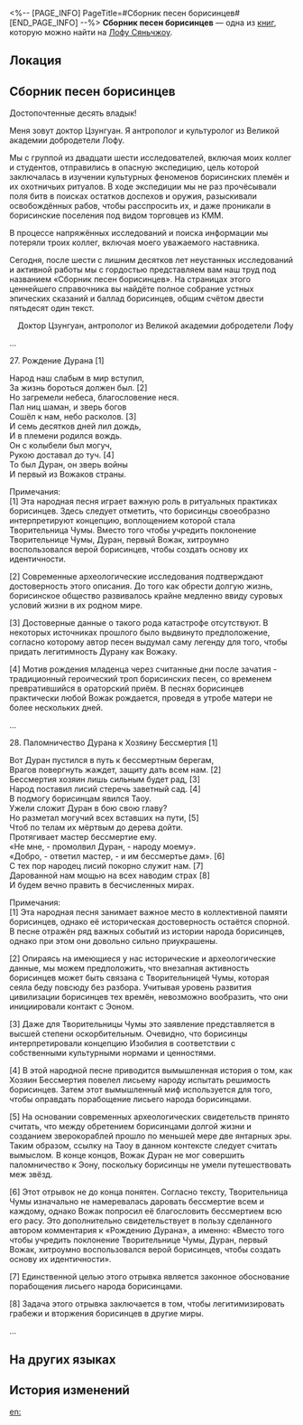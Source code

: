 <%-- [PAGE_INFO]
PageTitle=#Сборник песен борисинцев#
[END_PAGE_INFO] --%>
{{Дополнить}}
{{Книга Инфобокс
|id           = 271
|partIds      = 190521
|Название     = 
|Изображение  = Иконка Пергамент Сяньчжоу.png
|Мир          = Лофу Сяньчжоу
|Томов        = 1
|Автор        = <!--нужно добавить-->
|Описание     = Сборник песен борисинцев под редакцией отдела культурной антропологии Великой академии добродетели.
|Том1         = {{tx}}
|Источник1    = {{tx|Отсутствует источник}}
|Персонажи    = 
|Фракции      = 
}}
'''Сборник песен борисинцев''' — одна из [[Книги|книг]], которую можно найти на [[Лофу Сяньчжоу]].

==Локация==
{{Отметка карты|<!--название карты-->|<!--id отметки-->}}

==Сборник песен борисинцев==
Достопочтенные десять владык!

Меня зовут доктор Цзунгуан. Я антрополог и культуролог из Великой академии добродетели Лофу.

Мы с группой из двадцати шести исследователей, включая моих коллег и студентов, отправились в опасную экспедицию, цель которой заключалась в изучении культурных феноменов борисинских племён и их охотничьих ритуалов. В ходе экспедиции мы не раз прочёсывали поля битв в поисках остатков доспехов и оружия, разыскивали освобождённых рабов, чтобы расспросить их, и даже проникали в борисинские поселения под видом торговцев из КММ.

В процессе напряжённых исследований и поиска информации мы потеряли троих коллег, включая моего уважаемого наставника.

Сегодня, после шести с лишним десятков лет неустанных исследований и активной работы мы с гордостью представляем вам наш труд под названием «Сборник песен борисинцев». На страницах этого ценнейшего справочника вы найдёте полное собрание устных эпических сказаний и баллад борисинцев, общим счётом двести пятьдесят один текст.

<div align="right">Доктор Цзунгуан, антрополог из Великой академии добродетели Лофу</div>

...

27. Рождение Дурана [1]

Народ наш слабым в мир вступил,<br />
За жизнь бороться должен был. [2]<br />
Но загремели небеса, благословение неся.<br />
Пал ниц шаман, и зверь богов<br />
Сошёл к нам, небо расколов. [3]<br />
И семь десятков дней лил дождь,<br />
И в племени родился вождь.<br />
Он с колыбели был могуч,<br />
Рукою доставал до туч. [4]<br />
То был Дуран, он зверь войны<br />
И первый из Вожаков страны.

Примечания:<br />
[1] Эта народная песня играет важную роль в ритуальных практиках борисинцев. Здесь следует отметить, что борисинцы своеобразно интерпретируют концепцию, воплощением которой стала Творительница Чумы. Вместо того чтобы учредить поклонение Творительнице Чумы, Дуран, первый Вожак, хитроумно воспользовался верой борисинцев, чтобы создать основу их идентичности.

[2] Современные археологические исследования подтверждают достоверность этого описания. До того как обрести долгую жизнь, борисинское общество развивалось крайне медленно ввиду суровых условий жизни в их родном мире.

[3] Достоверные данные о такого рода катастрофе отсутствуют. В некоторых источниках прошлого было выдвинуто предположение, согласно которому автор песен выдумал саму легенду для того, чтобы придать легитимность Дурану как Вожаку.

[4] Мотив рождения младенца через считанные дни после зачатия - традиционный героический троп борисинских песен, со временем превратившийся в ораторский приём. В песнях борисинцев практически любой Вожак рождается, проведя в утробе матери не более нескольких дней.

...

28. Паломничество Дурана к Хозяину Бессмертия [1]

Вот Дуран пустился в путь к бессмертным берегам,<br />
Врагов повергнуть жаждет, защиту дать всем нам. [2]<br />
Бессмертия хозяин лишь сильным будет рад, [3]<br />
Народ поставил лисий стеречь заветный сад. [4]<br />
В подмогу борисинцам явился Таоу.<br />
Ужели сложит Дуран в бою свою главу?<br />
Но разметал могучий всех вставших на пути, [5]<br />
Чтоб по телам их мёртвым до дерева дойти.<br />
Протягивает мастер бессмертие ему.<br />
«Не мне, - промолвил Дуран, - народу моему».<br />
«Добро, - ответил мастер, - и им бессмертье дам». [6]<br />
С тех пор народец лисий покорно служит нам. [7]<br />
Дарованной нам мощью на всех наводим страх [8]<br />
И будем вечно править в бесчисленных мирах.

Примечания:<br />
[1] Эта народная песня занимает важное место в коллективной памяти борисинцев, однако её историческая достоверность остаётся спорной. В песне отражён ряд важных событий из истории народа борисинцев, однако при этом они довольно сильно приукрашены.

[2] Опираясь на имеющиеся у нас исторические и археологические данные, мы можем предположить, что внезапная активность борисинцев может быть связана с Творительницей Чумы, которая сеяла беду повсюду без разбора. Учитывая уровень развития цивилизации борисинцев тех времён, невозможно вообразить, что они инициировали контакт с Эоном.

[3] Даже для Творительницы Чумы это заявление представляется в высшей степени оскорбительным. Очевидно, что борисинцы интерпретировали концепцию Изобилия в соответствии с собственными культурными нормами и ценностями.

[4] В этой народной песне приводится вымышленная история о том, как Хозяин Бессмертия повелел лисьему народу испытать решимость борисинцев. Затем этот вымышленный миф используется для того, чтобы оправдать порабощение лисьего народа борисинцами.

[5] На основании современных археологических свидетельств принято считать, что между обретением борисинцами долгой жизни и созданием зверокораблей прошло по меньшей мере две янтарных эры. Таким образом, ссылку на Таоу в данном контексте следует считать вымыслом. В конце концов, Вожак Дуран не мог совершить паломничество к Эону, поскольку борисинцы не умели путешествовать меж звёзд.

[6] Этот отрывок не до конца понятен. Согласно тексту, Творительница Чумы изначально не намеревалась даровать бессмертие всем и каждому, однако Вожак попросил её благословить бессмертием всю его расу. Это дополнительно свидетельствует в пользу сделанного автором комментария к «Рождению Дурана», а именно: «Вместо того чтобы учредить поклонение Творительнице Чумы, Дуран, первый Вожак, хитроумно воспользовался верой борисинцев, чтобы создать основу их идентичности».

[7] Единственной целью этого отрывка является законное обоснование порабощения лисьего народа борисинцами.

[8] Задача этого отрывка заключается в том, чтобы легитимизировать грабежи и вторжения борисинцев в другие миры.

...

==На других языках==
{{На других языках
|en   = Borisin Folk Song Collection
|zhs  = 步离人民歌集
|zht  = 步離人民歌集
|ja   = 歩離人民謡集
|ko   = 보리인 민요집
|es   = Colección de canciones populares de los borisin
|fr   = Recueil de chansons folkloriques borissiennes
|ru   = Сборник песен борисинцев
|th   = รวมเพลงพื้นบ้าน Borisin
|vi   = Tuyển Tập Dân Ca Người Boris
|de   = Sammlung von Volksliedern der Borisin
|id   = Koleksi Lagu Rakyat Borisin
|pt   = Coleção de Músicas Folclóricas dos Borisins
}}

==История изменений==
{{История изменений|3.5}}

[[en:]]